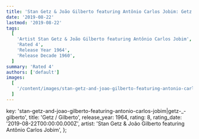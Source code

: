 ```yaml
---
title: 'Stan Getz & João Gilberto featuring Antônio Carlos Jobim: Getz / Gilberto (1964)'
date: '2019-08-22'
lastmod: '2019-08-22'
tags:
  [
    'Artist Stan Getz & João Gilberto featuring Antônio Carlos Jobim',
    'Rated 4',
    'Release Year 1964',
    'Release Decade 1960',
  ]
summary: 'Rated 4'
authors: ['default']
images:
  [
    '/content/images/stan-getz-and-joao-gilberto-featuring-antonio-carlos-jobim|getz-_-gilberto.jpg',
  ]
---
```


  key: 'stan-getz-and-joao-gilberto-featuring-antonio-carlos-jobim|getz-_-gilberto',
  title: 'Getz / Gilberto',
  release_year: 1964,
  rating: 8,
  rating_date: '2019-08-22T00:00:00.000Z',
  artist: 'Stan Getz & João Gilberto featuring Antônio Carlos Jobim',
};

<MusicRating data={data} />
